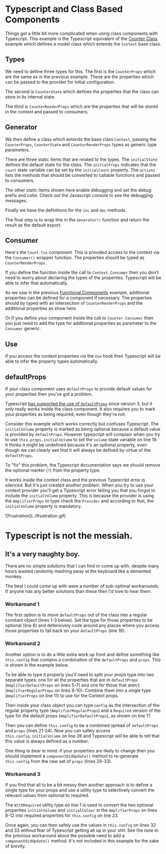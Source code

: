 
# Typescript and Class Based Components

Things get a little bit more complicated when using class components with
Typescript.  This example is the Typescript equivalent of the
[Counter Class](../counter-class) example which defines a model class which
extends the `Context` base class.

<Example
  Component={App}
  code={AppSrc}
  caption="App.tsx"
  expand
/>

## Types

We need to define three types for this.  The first is the `CounterProps` which
are the same as in the previous example.  These are the properties which can
be passed to the provider for initial configuration.

The second is `CounterState` which defines the properties that the class can
store in its internal state.

The third is `CounterRenderProps` which are the properties that will be stored
in the context and passed to consumers.

<Source
  code={TypesSrc}
  caption="Types.ts"
  expand
/>

## Generator

We then define a class which extends the base class `Context`, passing the
`CounterProps`, `CounterState` and `CounterRenderProps` types as generic
type parameters.

There are three static items that are related to the types.  The `initialState`
defines the default state for the class.  The `initialProps` indicates that the
`count` state variable can be set by the `initialCount` property.  The `actions`
lists the methods that should be converted to callable functions and passed to
consumers.

The other static items shown here enable debugging and set the debug prefix and
color.  Check out the Javascript console to see the debugging messages.

Finally we have the definitions for the `inc` and `dec` methods.

The final step is to wrap this in the `Generator()` function and return the
result as the default export.

<Source
  code={CounterSrc}
  caption="Counter.ts"
  highlightLines="4-8,35"
  expand
/>

## Consumer

Here's the `Count.tsx` component.  This is provided access to the context
via the `Consumer()` wrapper function.  The properties should be typed as
`CounterRenderProps`.

<Source
  code={CountSrc}
  caption="Count.tsx"
  highlightLines="4"
  expand
/>

If you define the function inside the call to `Context.Consumer` then you
don't need to worry about declaring the types of the properties.  Typescript
will be able to infer that automatically.

<Source
  code={ControlsSrc}
  caption="Controls.tsx"
  highlightLines="4"
  expand
/>

As we saw in the previous [Functional Components](functional) example,
additional properties can be defined for a component if necessary.
The properties should by typed with an intersection of `CounterRenderProps`
and the additional properties as show here.

<Source
  code={ControlsStepSrc}
  caption="ControlsStep.tsx"
  highlightLines="4-6,8"
  expand
/>

Or if you define your component inside the call to `Counter.Consumer` then
you just need to add the type for additional properties as parameter to
the `Consumer` generic.

<Source
  code={ControlsStep2Src}
  caption="ControlsStep.tsx"
  highlightLines="3-5,7"
  expand
/>


## Use

If you access the context properties via the `Use` hook then Typescript will
be able to infer the property types automatically.

<Source
  code={BignumSrc}
  caption="Bignum.tsx"
  highlightLines="4"
  expand
/>

## defaultProps

If your class component uses `defaultProps` to provide default values for
your properties then you've got a problem.

Typescript [has supported the use of `defaultProps`](https://www.typescriptlang.org/docs/handbook/release-notes/typescript-3-0.html#support-for-defaultprops-in-jsx)
since version 3, but it only really works inside the class component.  It
also requires you to mark your properties as being required, even though
they're not.

Consider this example which works correctly but confuses Typescript.
The `initialVolume` property is marked as being optional because a default
value is provided by `defaultProps`.  However typescript will complain when
you try to use `this.props.initialVolume` to set the `volume` state variable
on line 19. It thinks it might be undefined because it's an optional property,
even though we can clearly see that it will always be defined by virtue of the
`defaultProps`.

<Snippet file="typescript/Amplifier1.tsx" expand/>

To "fix" this problem, the Typescript documentation says we should remove the
optional marker (`?`) from the property type.

<Snippet file="typescript/AmplifierProps.tsx" expand/>

It works inside the context class and the previous Typescript error is silenced.
But it's just created another problem.  When you try to use your context
provider you'll get a Typescript error telling you that you forgot to include
the `initialVolume` property.  This is because the provider is using the
`AmplifierProps` to type check the `Provider` and according to that, the
`initialVolume` property is mandatory.

<Snippet file="typescript/UseAmplifier.tsx" expand/>


<div class="flex gap-8 mar-t-8">
  ![frustration](../frustration.gif)
  <div>
    <h1 className="mar-v-none">Typescript is not the messiah.</h1>
    <h2 className="mar-t">It's a very naughty boy.</h2>
  </div>
</div>

There are no simple solutions that I can find or come up with, despite many
hours wasted randomly mashing away at the keyboard like a demented monkey.

The best I could come up with were a number of sub-optimal workarounds.
If anyone has any better solutions than these then I'd love to hear them.

### Workaround 1

The first option is to move `defaultProps` out of the class into a regular
constant object (lines 1-3 below).  Set the type for those properties to be
optional (line 6) and defensively code around any places where you access
those properties to fall back on your `defaultProps` (line 19).

<Snippet
  file="typescript/AmplifierWorkaround1.tsx"
  highlightLines="1-3,6,19"
  expand
/>

### Workaround 2

Another option is to do a little extra work up front and define something
like `this.config` that contains a combination of the `defaultProps` and
`props`.  This is shown in the example below.

<Snippet
  file="typescript/AmplifierWorkaround2.tsx"
  highlightLines="5-11,14,17,21-24,26,29-33"
  expand
/>

To be able to type it properly you'll need to split your props
type into two separate types: one for all the properties that are in
`defaultProps` (`AmplifierDefaultProps` on lines 5-7) and one for those that
aren't (`AmplifierRegularProps` on lines 8-10).  Combine them into a single
type (`AmplifierProps` on line 11) to use for the Context props.

Then inside your class object you can type `config` as the intersection of
the regular property type (`AmplifierRegularProps`) and a `Required` version
of the type for the default props (`AmplifierDefaultProps`), as shown on line
17.

Then you can define `this.config` to be a combined spread of `defaultProps`
and `props` (lines 21-24).  Now you can safely access `this.config.initialVolume`
on line 26 and Typescript will be able to tell that this value is always
defined as a number.

One thing to bear in mind: if your properties are likely to change then you
should implement a `componentDidUpdate()` method to re-generate `this.config`
from the new set of `props` (lines 29-33).

### Workaround 3

If you find that all to be a bit messy then another approach is to define a
single type for your props and use a utility type to selectively convert the
relevant values from optional to required.

<Snippet
  file="typescript/AmplifierWorkaround3.tsx"
  highlightLines="1,8-12,23,32,33"
  expand
/>

The `WithRequired` utility type on line 1 is used to convert the
two optional properties `initialVolume` and `initialColour` in the
`AmplifierProps` on lines 8-12 into required properties for `this.config`
on line 23.

Once again, you can then safely use the values in `this.config` on lines
32 and 33 without fear of Typescript getting all up in your shit.  See the
note in the previous workaround about the possible need to add a
`componentDidUpdate()` method.  It's not included in this example for the
sake of brevity.

